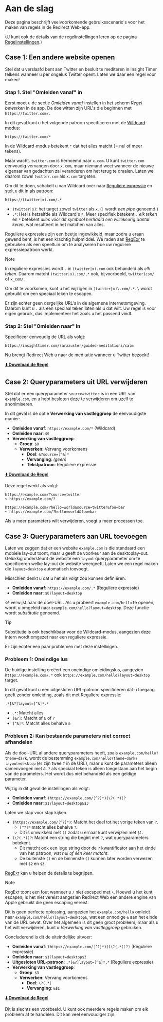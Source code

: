 # Aan de slag

Deze pagina beschrijft veelvoorkomende gebruiksscenario's voor het maken van regels in de Redirect Web-app.

(U kunt ook de details van de regelinstellingen leren op de pagina [Regelinstellingen](./rule-settings).)

## Case 1: Een andere website openen

Stel dat u verslaafd bent aan Twitter en besluit te mediteren in Insight Timer telkens wanneer u per ongeluk Twitter opent. Laten we daar een regel voor maken!

### Stap 1. Stel "Omleiden vanaf" in

Eerst moet u de sectie *Omleiden vanaf* instellen in het scherm *Regel bewerken* in de app. De doelwitten zijn URL's die beginnen met `https://twitter.com/`.

In dit geval kunt u het volgende patroon specificeren met de [Wildcard](rule-settings#url-pattern-wildcard)-modus:

```
https://twitter.com/*
```

In de Wildcard-modus betekent `*` dat het alles matcht (= nul of meer tekens).

Maar wacht. `twitter.com` is hernoemd naar `x.com`. U kunt `twitter.com` eenvoudig vervangen door `x.com`, maar niemand weet wanneer de nieuwe eigenaar van gedachten zal veranderen om het terug te draaien. Laten we daarom zowel `twitter.com` als `x.com` targeten.

Om dit te doen, schakelt u van Wildcard over naar [Reguliere expressie](rule-settings#url-pattern-regular-expression) en stelt u dit in als patroon:

```
https://(twitter|x).com/.*
```

* `(twitter|x)`: het target zowel `twitter` als `x`. (`|` wordt *een pipe* genoemd.)
* `.*`: Het is hetzelfde als Wildcard's `*`. Meer specifiek betekent `.` *elk teken* en `*` betekent *alles vóór dit symbool herhaald een willekeurig aantal keren*, wat resulteert in het matchen van alles.

Reguliere expressies zijn een beetje ingewikkeld, maar zodra u eraan gewend bent, is het een krachtig hulpmiddel. We raden aan [RegExr](https://regexr.com) te gebruiken als een speeltuin om te analyseren hoe uw reguliere expressiepatroon werkt.

> [!NOTE]
> In reguliere expressies wordt `.` in `(twitter|x).com` ook behandeld als *elk teken*. Daarom matcht `(twitter|x).com/.*` ook, bijvoorbeeld, `twitter1com/` of `x_com/`.
>
> Om dit te voorkomen, kunt u het wijzigen in `(twitter|x)\.com/.*`. `\` wordt gebruikt om een speciaal teken te escapen.
>
> Er zijn echter geen dergelijke URL's in de algemene internetomgeving. Daarom kunt u `.` als een speciaal teken laten als u dat wilt. Uw regel is voor eigen gebruik, dus implementeer het zoals u het passend vindt.

### Stap 2: Stel "Omleiden naar" in

Specificeer eenvoudig de URL als volgt:

```
https://insighttimer.com/saraauster/guided-meditations/calm
```

Nu brengt Redirect Web u naar de meditatie wanneer u Twitter bezoekt!

**[⬇️ Download de Regel](/rules/reduce-twitter-adiction.redirectweb)**

## Case 2: Queryparameters uit URL verwijderen

Stel dat er een queryparameter `source=twitter` is in een URL van `example.com`, en u hebt besloten deze te verwijderen om uzelf te anonimiseren.

In dit geval is de optie **Verwerking van vastleggroep** de eenvoudigste manier:

* **Omleiden vanaf**: `https://example.com/*` (Wildcard)
* **Omleiden naar**: `$0`
* **Verwerking van vastleggroep**:
    * **Groep**: `$0`
    * **Verwerken**: Vervang voorkomens
        * **Doel**: `&?source=[^&]*`
        * **Vervanging**: *(geen)*
        * **Tekstpatroon**: Reguliere expressie

**[⬇️ Download de Regel](/rules/remove-parameters.redirectweb)**

Deze regel werkt als volgt:

```
https://example.com/?source=twitter
↪ https://example.com/?

https://example.com/?hello=world&source=twitter&foo=bar
↪ https://example.com/?hello=world&foo=bar
```

Als u meer parameters wilt verwijderen, voegt u meer processen toe.

## Case 3: Queryparameters aan URL toevoegen

Laten we zeggen dat er een website `example.com` is die standaard een mobiele lay-out toont, maar u geeft de voorkeur aan de desktoplay-out. Gelukkig ondersteunt de website een `layout` queryparameter om te specificeren welke lay-out de website weergeeft. Laten we een regel maken die `layout=desktop` automatisch toevoegt.

Misschien denkt u dat u het als volgt zou kunnen definiëren:

* **Omleiden vanaf**: `https://example.com/.*` (Reguliere expressie)
* **Omleiden naar**: `$0?layout=desktop`

`$0` verwijst naar de doel-URL. Als u probeert `example.com/hello` te openen, wordt u omgeleid naar `example.com/hello?layout=desktop`. Deze functie wordt *substitutie* genoemd.

> [!TIP]
> Substitutie is ook beschikbaar voor de Wildcard-modus, aangezien deze intern wordt omgezet naar een reguliere expressie.

Er zijn echter een paar problemen met deze instellingen.

### Probleem 1: Oneindige lus

De huidige instelling creëert een oneindige omleidingslus, aangezien `https://example.com/.*` ook `https://example.com/hello?layout=desktop` target.

In dit geval kunt u een uitgesloten URL-patroon specificeren dat u toegang geeft zonder omleiding, zoals dit met Reguliere expressie:

```
.*[&?]layout=[^&]*.*
```

* `.*`: Matcht alles
* `[&?]`: Matcht of `&` of `?`
* `[^&]*`: Matcht alles behalve `&`

### Probleem 2: Kan bestaande parameters niet correct afhandelen

Als de doel-URL al andere queryparameters heeft, zoals `example.com/hello?theme=dark`, wordt de bestemming `example.com/hello?theme=dark?layout=desktop` (er zijn twee `?` in de URL), maar u kunt de parameters alleen samenvoegen met `&`. `?` als speciaal teken is alleen toegestaan aan het begin van de parameters. Het wordt dus niet behandeld als een geldige parameter.

Wijzig in dit geval de instellingen als volgt:

* **Omleiden vanaf**: `(https://example.com/[^?]*)(\?(.*))?`
* **Omleiden naar**: `$1?layout=desktop&$3`

Laten we stap voor stap kijken.

* `(https://example.com/[^?]*)`: Matcht het deel tot het vorige teken van `?`.
    * `[^?]*` matcht alles behalve `?`.
    * Dit is omwikkeld met `()` zodat u ernaar kunt verwijzen met `$1`.
* `(\?(.*))?`: Matcht een string die begint met `?`, wat queryparameters betekent.
    * Dit matcht ook een lege string door de `?` kwantificator aan het einde van het patroon, wat *nul of één keer matcht*.
    * De buitenste `()` en de binnenste `()` kunnen later worden verwezen met `$2` en `$3`.

[RegExr](https://regexr.com) kan u helpen de details te begrijpen.

> [!NOTE]
> RegExr toont een fout wanneer u `/` niet escaped met `\`. Hoewel u het kunt escapen, is het niet vereist aangezien Redirect Web een andere engine van Apple gebruikt die geen escaping vereist.

Dit is geen perfecte oplossing, aangezien het `example.com/hello` omleidt naar `example.com/hello?layout=desktop&`, wat een onnodige `&` aan het einde van de URL bevat. Over het algemeen is dit geen groot probleem, maar als u het wilt verwijderen, kunt u *Verwerking van vastleggroep* gebruiken.

Concluderend is dit de uiteindelijke uitvoer:

* **Omleiden vanaf**: `(https://example.com/[^?]*)((\?(.*))?)` (Reguliere expressie)
* **Omleiden naar**: `$1?layout=desktop$3`
* **Uitgesloten URL-patroon**: `.*[&?]layout=[^&]*.*` (Reguliere expressie)
* **Verwerking van vastleggroep**:
    * **Groep**: `$3`
    * **Verwerken**: Vervang voorkomens
        * **Doel**: `\?(.*)`
        * **Vervanging**: `&$1`

**[⬇️ Download de Regel](/rules/add-parameters.redirectweb)**

Dit is slechts een voorbeeld. U kunt ook meerdere regels maken om elk probleem af te handelen. Dit kan veel eenvoudiger zijn.